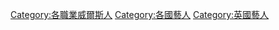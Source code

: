[[Category:各職業威爾斯人|Category:各職業威爾斯人]]
[[Category:各國藝人|Category:各國藝人]]
[[Category:英國藝人|Category:英國藝人]]